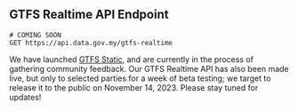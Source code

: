 ## GTFS Realtime API Endpoint

```http
# COMING SOON
GET https://api.data.gov.my/gtfs-realtime
```

We have launched [GTFS Static](gtfs-static), and are currently in the process of gathering community feedback.
Our GTFS Realtime API has also been made live, but only to selected parties for a week of beta testing;
we target to release it to the public on November 14, 2023. Please stay tuned for updates!
